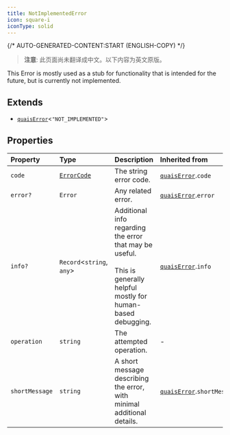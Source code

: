```yaml
---
title: NotImplementedError
icon: square-i
iconType: solid
---
```


{/* AUTO-GENERATED-CONTENT:START (ENGLISH-COPY) */}

> **注意**: 此页面尚未翻译成中文。以下内容为英文原版。

This Error is mostly used as a stub for functionality that is intended for the future, but is currently not
implemented.

## Extends

- [`quaisError`](/cn/sdk/content/interfaces/quaisError)\<`"NOT_IMPLEMENTED"`\>

## Properties

| Property | Type | Description | Inherited from |
| :------ | :------ | :------ | :------ |
| `code` | [`ErrorCode`](/cn/sdk/content/type-aliases/ErrorCode) | The string error code. | [`quaisError`](/cn/sdk/content/interfaces/quaisError).`code` |
| `error?` | `Error` | Any related error. | [`quaisError`](/cn/sdk/content/interfaces/quaisError).`error` |
| `info?` | `Record`\<`string`, `any`\> | Additional info regarding the error that may be useful.<br /><br />This is generally helpful mostly for human-based debugging. | [`quaisError`](/cn/sdk/content/interfaces/quaisError).`info` |
| `operation` | `string` | The attempted operation. | - |
| `shortMessage` | `string` | A short message describing the error, with minimal additional details. | [`quaisError`](/cn/sdk/content/interfaces/quaisError).`shortMessage` |
